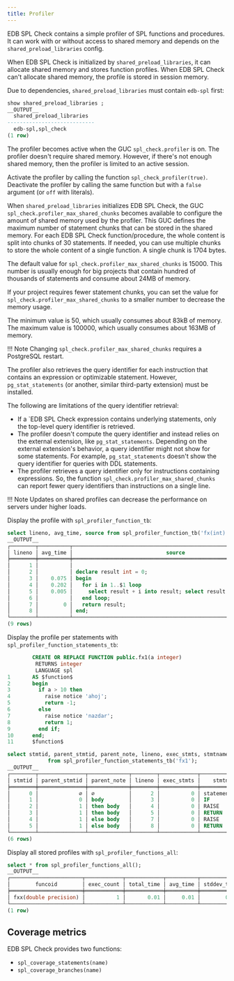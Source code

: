 ```yaml
---
title: Profiler
---
```


EDB SPL Check contains a simple profiler of SPL functions and procedures. It can work with or without access to shared memory and depends on the `shared_preload_libraries` config. 

When EDB SPL Check is initialized by `shared_preload_libraries`, it can allocate shared memory and stores function profiles. When EDB SPL Check can't allocate shared memory, the profile is stored in session memory. 

Due to dependencies, `shared_preload_libraries` must contain `edb-spl` first: 

```sql
show shared_preload_libraries ;
__OUTPUT__
  shared_preload_libraries  
----------------------------
  edb-spl,spl_check        
(1 row)
```

The profiler becomes active when the GUC `spl_check.profiler` is on. The profiler doesn't require shared memory. However, if there's not enough shared memory, then the profiler is limited to an active session. 

Activate the profiler by calling the function `spl_check_profiler(true)`. Deactivate the profiler by calling the same function but with a `false` argument (or `off` with literals). 

When `shared_preload_libraries` initializes EDB SPL Check, the GUC `spl_check.profiler_max_shared_chunks` becomes available to configure the amount of shared memory used by the profiler. This GUC defines the maximum number of statement chunks that can be stored in the shared memory. For each EDB SPL Check function/procedure, the whole content is split into chunks of 30 statements. If needed, you can use multiple chunks to store the whole content of a single function. A single chunk is 1704 bytes. 

The default value for `spl_check.profiler_max_shared_chunks` is 15000. This number is usually enough for big projects that contain hundred of thousands of statements and consume about 24MB of memory. 

If your project requires fewer statement chunks, you can set the value for `spl_check.profiler_max_shared_chunks` to a smaller number to decrease the memory usage. 

The minimum value is 50, which usually consumes about 83kB of memory. The maximum value is 100000, which usually consumes about 163MB of memory. 

!!! Note
    Changing `spl_check.profiler_max_shared_chunks` requires a PostgreSQL restart. 

The profiler also retrieves the query identifier for each instruction that contains an expression or optimizable statement. However, `pg_stat_statements` (or another, similar third-party extension) must be installed. 

The following are limitations of the query identifier retrieval: 

- If a `EDB SPL Check expression contains underlying statements, only the top-level query identifier is retrieved. 
- The profiler doesn't compute the query identifier and instead relies on the external extension, like `pg_stat_statements`. Depending on the external extension's behavior, a query identifier might not show for some statements. For example, `pg_stat_statements` doesn't show the query identifier for queries with DDL statements. 
- The profiler retrieves a query identifier only for instructions containing expressions. So, the function `spl_check.profiler_max_shared_chunks` can report fewer query identifiers than instructions on a single line. 

!!! Note 
    Updates on shared profiles can decrease the performance on servers under higher loads. 

Display the profile with `spl_profiler_function_tb`:

```sql
select lineno, avg_time, source from spl_profiler_function_tb('fx(int)');
__OUTPUT__
┌────────┬──────────┬───────────────────────────────────────────────────────────────────┐
│ lineno │ avg_time │                              source                               │
╞════════╪══════════╪═══════════════════════════════════════════════════════════════════╡
│      1 │          │                                                                   │
│      2 │          │ declare result int = 0;                                           │
│      3 │    0.075 │ begin                                                             │
│      4 │    0.202 │   for i in 1..$1 loop                                             │
│      5 │    0.005 │     select result + i into result; select result + i into result; │
│      6 │          │   end loop;                                                       │
│      7 │        0 │   return result;                                                  │
│      8 │          │ end;                                                              │
└────────┴──────────┴───────────────────────────────────────────────────────────────────┘
(9 rows)
```

Display the profile per statements with `spl_profiler_function_statements_tb`:

```sql
        CREATE OR REPLACE FUNCTION public.fx1(a integer)
         RETURNS integer
         LANGUAGE spl
1       AS $function$
2       begin
3         if a > 10 then
4           raise notice 'ahoj';
5           return -1;
6         else
7           raise notice 'nazdar';
8           return 1;
9         end if;
10      end;
11      $function$

select stmtid, parent_stmtid, parent_note, lineno, exec_stmts, stmtname
             from spl_profiler_function_statements_tb('fx1');
__OUTPUT__
┌────────┬───────────────┬─────────────┬────────┬────────────┬─────────────────┐
│ stmtid │ parent_stmtid │ parent_note │ lineno │ exec_stmts │    stmtname     │
╞════════╪═══════════════╪═════════════╪════════╪════════════╪═════════════════╡
│      0 │             ∅ │ ∅           │      2 │          0 │ statement block │
│      1 │             0 │ body        │      3 │          0 │ IF              │
│      2 │             1 │ then body   │      4 │          0 │ RAISE           │
│      3 │             1 │ then body   │      5 │          0 │ RETURN          │
│      4 │             1 │ else body   │      7 │          0 │ RAISE           │
│      5 │             1 │ else body   │      8 │          0 │ RETURN          │
└────────┴───────────────┴─────────────┴────────┴────────────┴─────────────────┘
(6 rows)
```

Display all stored profiles with `spl_profiler_functions_all`:

```sql
select * from spl_profiler_functions_all();
__OUTPUT__
┌───────────────────────┬────────────┬────────────┬──────────┬─────────────┬──────────┬──────────┐
│        funcoid        │ exec_count │ total_time │ avg_time │ stddev_time │ min_time │ max_time │
╞═══════════════════════╪════════════╪════════════╪══════════╪═════════════╪══════════╪══════════╡
│ fxx(double precision) │          1 │       0.01 │     0.01 │        0.00 │     0.01 │     0.01 │
└───────────────────────┴────────────┴────────────┴──────────┴─────────────┴──────────┴──────────┘
(1 row)
```

## Coverage metrics

EDB SPL Check provides two functions:

- `spl_coverage_statements(name)`
- `spl_coverage_branches(name)`
